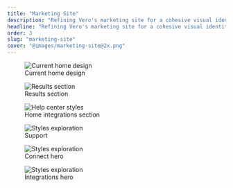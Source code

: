 ```yaml
---
title: "Marketing Site"
description: "Refining Vero's marketing site for a cohesive visual identity"
headline: "Refining Vero's marketing site for a cohesive visual identity"
order: 3
slug: "marketing-site"
cover: "@images/marketing-site@2x.png"
---
```




<figure>
  <div class="overflow-hidden rounded-4xl bg-teal-50">
    <Image class="!m-0 drop-shadow-xl" src={homeHeroImage} alt="Current home design" />
  </div>

  <figcaption>Current home design</figcaption>
</figure>

<figure>
  <div class="overflow-hidden rounded-4xl bg-teal-50">
    <Image
      class="!m-0 drop-shadow-xl"
      src={homeResultsImage}
      alt="Results section"
    />
  </div>
  <figcaption>Results section</figcaption>
</figure>

<figure>
  <div class="overflow-hidden rounded-4xl bg-teal-50">
    <Image
      class="!m-0 drop-shadow-xl"
      src={homeIntegrationsImage}
      alt="Help center styles"
    />
  </div>
  <figcaption>Home integrations section</figcaption>
</figure>

<figure>
  <div class="overflow-hidden rounded-4xl bg-teal-50">
    <Image
      class="!my-0 drop-shadow-xl"
      src={supportImage}
      alt="Styles exploration"
    />
  </div>
  <figcaption>Support</figcaption>
</figure>

<figure>
  <div class="overflow-hidden rounded-4xl bg-teal-50">
    <Image
      class="!my-0 drop-shadow-xl"
      src={connectHeroImage}
      alt="Styles exploration"
    />
  </div>
  <figcaption>Connect hero</figcaption>
</figure>

<figure>
  <div class="overflow-hidden rounded-4xl bg-teal-50">
    <Image
      class="!my-0 drop-shadow-xl"
      src={integrationsHeroImage}
      alt="Styles exploration"
    />
  </div>
  <figcaption>Integrations hero</figcaption>
</figure>

